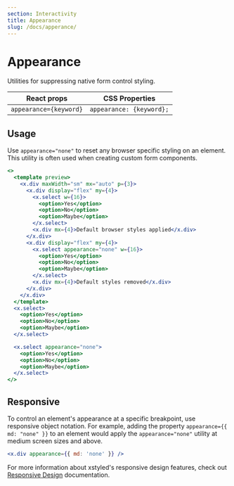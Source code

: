 ```yaml
---
section: Interactivity
title: Appearance
slug: /docs/apperance/
---
```


# Appearance

Utilities for suppressing native form control styling.

| React props            | CSS Properties           |
| ---------------------- | ------------------------ |
| `appearance={keyword}` | `appearance: {keyword};` |

## Usage

Use `appearance="none"` to reset any browser specific styling on an element. This utility is often used when creating custom form components.

```jsx preview color=amber
<>
  <template preview>
    <x.div maxWidth="sm" mx="auto" p={3}>
      <x.div display="flex" my={4}>
        <x.select w={16}>
          <option>Yes</option>
          <option>No</option>
          <option>Maybe</option>
        </x.select>
        <x.div mx={4}>Default browser styles applied</x.div>
      </x.div>
      <x.div display="flex" my={4}>
        <x.select appearance="none" w={16}>
          <option>Yes</option>
          <option>No</option>
          <option>Maybe</option>
        </x.select>
        <x.div mx={4}>Default styles removed</x.div>
      </x.div>
    </x.div>
  </template>
  <x.select>
    <option>Yes</option>
    <option>No</option>
    <option>Maybe</option>
  </x.select>

  <x.select appearance="none">
    <option>Yes</option>
    <option>No</option>
    <option>Maybe</option>
  </x.select>
</>
```

## Responsive

To control an element's appearance at a specific breakpoint, use responsive object notation. For example, adding the property `appearance={{ md: "none" }}` to an element would apply the `appearance="none"` utility at medium screen sizes and above.

```jsx
<x.div appearance={{ md: 'none' }} />
```

For more information about xstyled's responsive design features, check out [Responsive Design](@TODO-link) documentation.

